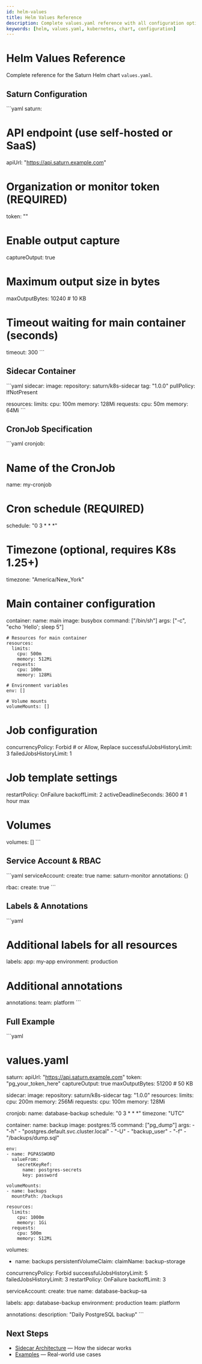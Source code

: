 ```yaml
---
id: helm-values
title: Helm Values Reference
description: Complete values.yaml reference with all configuration options for the Saturn Helm chart
keywords: [helm, values.yaml, kubernetes, chart, configuration]
---
```


# Helm Values Reference

Complete reference for the Saturn Helm chart `values.yaml`.

## Saturn Configuration

\`\`\`yaml
saturn:
  # API endpoint (use self-hosted or SaaS)
  apiUrl: "https://api.saturn.example.com"
  
  # Organization or monitor token (REQUIRED)
  token: ""
  
  # Enable output capture
  captureOutput: true
  
  # Maximum output size in bytes
  maxOutputBytes: 10240  # 10 KB
  
  # Timeout waiting for main container (seconds)
  timeout: 300
\`\`\`

## Sidecar Container

\`\`\`yaml
sidecar:
  image:
    repository: saturn/k8s-sidecar
    tag: "1.0.0"
    pullPolicy: IfNotPresent
  
  resources:
    limits:
      cpu: 100m
      memory: 128Mi
    requests:
      cpu: 50m
      memory: 64Mi
\`\`\`

## CronJob Specification

\`\`\`yaml
cronjob:
  # Name of the CronJob
  name: my-cronjob
  
  # Cron schedule (REQUIRED)
  schedule: "0 3 * * *"
  
  # Timezone (optional, requires K8s 1.25+)
  timezone: "America/New_York"
  
  # Main container configuration
  container:
    name: main
    image: busybox
    command: ["/bin/sh"]
    args: ["-c", "echo 'Hello'; sleep 5"]
    
    # Resources for main container
    resources:
      limits:
        cpu: 500m
        memory: 512Mi
      requests:
        cpu: 100m
        memory: 128Mi
    
    # Environment variables
    env: []
    
    # Volume mounts
    volumeMounts: []
  
  # Job configuration
  concurrencyPolicy: Forbid  # or Allow, Replace
  successfulJobsHistoryLimit: 3
  failedJobsHistoryLimit: 1
  
  # Job template settings
  restartPolicy: OnFailure
  backoffLimit: 2
  activeDeadlineSeconds: 3600  # 1 hour max
  
  # Volumes
  volumes: []
\`\`\`

## Service Account & RBAC

\`\`\`yaml
serviceAccount:
  create: true
  name: saturn-monitor
  annotations: {}

rbac:
  create: true
\`\`\`

## Labels & Annotations

\`\`\`yaml
# Additional labels for all resources
labels:
  app: my-app
  environment: production

# Additional annotations
annotations:
  team: platform
\`\`\`

## Full Example

\`\`\`yaml
# values.yaml
saturn:
  apiUrl: "https://api.saturn.example.com"
  token: "pg_your_token_here"
  captureOutput: true
  maxOutputBytes: 51200  # 50 KB

sidecar:
  image:
    repository: saturn/k8s-sidecar
    tag: "1.0.0"
  resources:
    limits:
      cpu: 200m
      memory: 256Mi
    requests:
      cpu: 100m
      memory: 128Mi

cronjob:
  name: database-backup
  schedule: "0 3 * * *"
  timezone: "UTC"
  
  container:
    name: backup
    image: postgres:15
    command: ["pg_dump"]
    args:
      - "-h"
      - "postgres.default.svc.cluster.local"
      - "-U"
      - "backup_user"
      - "-f"
      - "/backups/dump.sql"
    
    env:
    - name: PGPASSWORD
      valueFrom:
        secretKeyRef:
          name: postgres-secrets
          key: password
    
    volumeMounts:
    - name: backups
      mountPath: /backups
    
    resources:
      limits:
        cpu: 1000m
        memory: 1Gi
      requests:
        cpu: 500m
        memory: 512Mi
  
  volumes:
  - name: backups
    persistentVolumeClaim:
      claimName: backup-storage
  
  concurrencyPolicy: Forbid
  successfulJobsHistoryLimit: 5
  failedJobsHistoryLimit: 3
  restartPolicy: OnFailure
  backoffLimit: 3

serviceAccount:
  create: true
  name: database-backup-sa

labels:
  app: database-backup
  environment: production
  team: platform

annotations:
  description: "Daily PostgreSQL backup"
\`\`\`

## Next Steps

- [Sidecar Architecture](./sidecar) — How the sidecar works
- [Examples](./examples) — Real-world use cases
